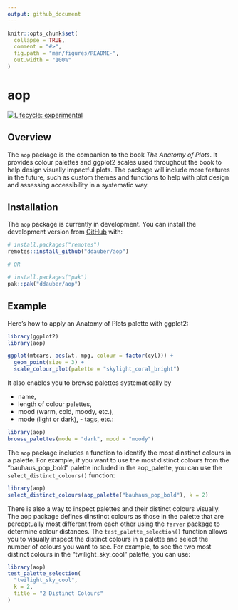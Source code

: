 ```yaml
---
output: github_document
---
```


```r
knitr::opts_chunk$set(
  collapse = TRUE,
  comment = "#>",
  fig.path = "man/figures/README-",
  out.width = "100%"
)
```

# aop

<!-- badges: start -->

[![Lifecycle: experimental](https://img.shields.io/badge/lifecycle-experimental-orange.svg)](https://lifecycle.r-lib.org/articles/stages.html#experimental)

<!-- badges: end -->

## Overview

The `aop` package is the companion to the book *The Anatomy of Plots*. It provides colour palettes and ggplot2 scales used throughout the book to help design visually impactful plots. The package will include more features in the future, such as custom themes and functions to help with plot design and assessing accessibility in a systematic way.

## Installation

The `aop` package is currently in development. You can install the development version from [GitHub](https://github.com/) with:

```r
# install.packages("remotes")
remotes::install_github("ddauber/aop")

# OR

# install.packages("pak")
pak::pak("ddauber/aop")
```

## Example

Here's how to apply an Anatomy of Plots palette with ggplot2:

```r
library(ggplot2)
library(aop)

ggplot(mtcars, aes(wt, mpg, colour = factor(cyl))) +
  geom_point(size = 3) +
  scale_colour_plot(palette = "skylight_coral_bright")
```

It also enables you to browse palettes systematically by

- name,
- length of colour palettes,
- mood (warm, cold, moody, etc.),
- mode (light or dark), - tags, etc.:

```r
library(aop)
browse_palettes(mode = "dark", mood = "moody")
```

The `aop` package includes a function to identify the most dinstinct colours in a palette. For example, if you want to use the most distinct colours from the "bauhaus_pop_bold" palette included in the aop_palette, you can use the `select_distinct_colours()` function:

```r
library(aop)
select_distinct_colours(aop_palette("bauhaus_pop_bold"), k = 2)
```

There is also a way to inspect palettes and their distinct colours visually. The aop package defines dinstinct colours as those in the palette that are perceptually most different from each other using the `farver` package to determine colour distances. The `test_palette_selection()` function allows you to visually inspect the distinct colours in a palette and select the number of colours you want to see. For example, to see the two most distinct colours in the "twilight_sky_cool" palette, you can use:

```r
library(aop)
test_palette_selection(
  "twilight_sky_cool",
  k = 2,
  title = "2 Distinct Colours"
)
```

